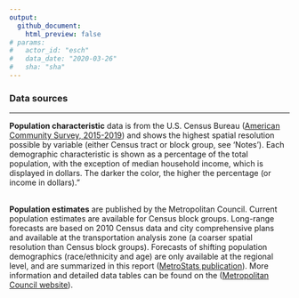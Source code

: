 ```yaml
---
output: 
  github_document:
    html_preview: false
# params: 
#   actor_id: "esch" 
#   data_date: "2020-03-26"
#   sha: "sha"
---
```


### Data sources

-----

**Population characteristic** data is from the U.S. Census Bureau (<a href ="https://www.census.gov/programs-surveys/acs" target = "_blank">American Community Survey, 2015-2019</a>) and shows the highest spatial resolution possible by variable (either Census tract or block group, see 'Notes'). Each demographic characteristic is shown as a percentage of the total population, with the exception of median household income, which is displayed in dollars. The darker the color, the higher the percentage (or income in dollars)."
<br><br>

**Population estimates** are published by the Metropolitan Council. Current population estimates are available for Census block groups. Long-range forecasts are based on 2010 Census data and city comprehensive plans and available at the transportation analysis zone (a coarser spatial resolution than Census block groups). Forecasts of shifting population demographics (race/ethnicity and age) are only available at the regional level, and are summarized in this report (<a href="https://metrocouncil.org/Data-and-Maps/Publications-And-Resources/MetroStats/Land-Use-and-Development/Steady-Growth-and-Big-Changes-Ahead-Regional-Forec.aspx" target="_blank">MetroStats publication</a>). More information and detailed data tables can be found on the (<a href ="https://metrocouncil.org/Data-and-Maps/Research-and-Data/Thrive-2040-Forecasts.aspx" target = "_blank">Metropolitan Council website</a>).

